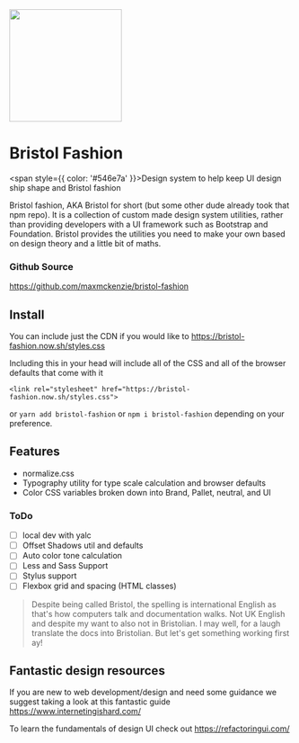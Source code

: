 
<Meta title="1. Docs/Intro" />

<div style={{ textAlign: 'center' }}>
  <img src={logo} height="200px" style={{ marginBottom: '2rem' }}/>

  # Bristol Fashion

  <span style={{ color: '#546e7a' }}>Design system to help keep UI design ship shape and Bristol fashion</span>
</div>

Bristol fashion, AKA Bristol for short (but some other dude already took that npm repo). It is a collection of custom made design system utilities, rather than providing developers with a UI framework such as Bootstrap and Foundation. Bristol provides the utilities you need to make your own based on design theory and a little bit of maths.

### Github Source

https://github.com/maxmckenzie/bristol-fashion

## Install

You can include just the CDN if you would like to https://bristol-fashion.now.sh/styles.css

Including this in your head will include all of the CSS and all of the browser defaults that come with it

```
<link rel="stylesheet" href="https://bristol-fashion.now.sh/styles.css">
```

or `yarn add bristol-fashion` or `npm i bristol-fashion` depending on your preference.

## Features

- normalize.css
- Typography utility for type scale calculation and browser defaults
- Color CSS variables broken down into Brand, Pallet, neutral, and UI

### ToDo

- [ ] local dev with yalc
- [ ] Offset Shadows util and defaults
- [ ] Auto color tone calculation
- [ ] Less and Sass Support
- [ ] Stylus support
- [ ] Flexbox grid and spacing (HTML classes)

> Despite being called Bristol, the spelling is international English as that's how computers talk and documentation walks. Not UK English and despite my want to also not in Bristolian. I may well, for a laugh translate the docs into Bristolian. But let's get something working first ay!

## Fantastic design resources

If you are new to web development/design and need some guidance we suggest taking a look at this fantastic guide https://www.internetingishard.com/

To learn the fundamentals of design UI check out https://refactoringui.com/ 